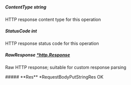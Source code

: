 
##### **ContentType** string
HTTP response content type for this operation

##### **StatusCode** int
HTTP response status code for this operation

##### **RawResponse** [*http.Response](https://pkg.go.dev/net/http#Response)
Raw HTTP response; suitable for custom response parsing

<Collapsible>
    ##### **Res** *RequestBodyPutStringRes
    OK
    <Collapsible.Break/>
    <RequestBodyPutStringRes/>
</Collapsible>

